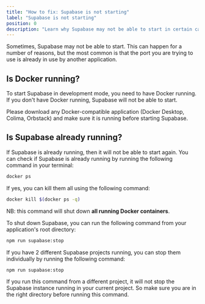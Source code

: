 ```yaml
---
title: "How to fix: Supabase is not starting"
label: "Supabase is not starting"
position: 0
description: "Learn why Supabase may not be able to start in certain cases and how to fix it."
---
```


Sometimes, Supabase may not be able to start. This can happen for a number of reasons, but the most common is that the port you are trying to use is already in use by another application.

## Is Docker running?

To start Supabase in development mode, you need to have Docker running. If you don't have Docker running, Supabase will not be able to start.

Please download any Docker-compatible application (Docker Desktop, Colima, Orbstack) and make sure it is running before starting Supabase.

## Is Supabase already running?

If Supabase is already running, then it will not be able to start again. You can check if Supabase is already running by running the following command in your terminal:

```bash
docker ps
```

If yes, you can kill them all using the following command:

```bash
docker kill $(docker ps -q)
```

NB: this command will shut down **all running Docker containers**.

To shut down Supabase, you can run the following command from your application's root directory:

```bash
npm run supabase:stop
```

If you have 2 different Supabase projects running, you can stop them individually by running the following command:

```bash
npm run supabase:stop
```

If you run this command from a different project, it will not stop the Supabase instance running in your current project. So make sure you are in the right directory before running this command.